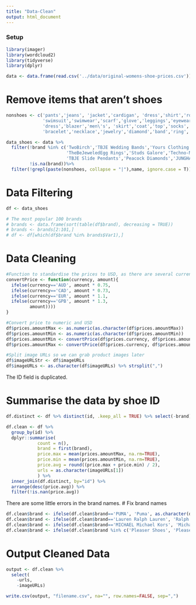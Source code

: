 ```yaml
---
title: "Data-Clean"
output: html_document
---
```


### Setup
```r
library(imager)
library(wordcloud2)
library(tidyverse)
library(dplyr)

data <- data.frame(read.csv('../data/original-womens-shoe-prices.csv'))
```
# Remove items that aren't shoes
```r
nonshoes <- c('pants','jeans', 'jacket','cardigan', 'dress','shirt','romper','suit','pedicure', 'bra','underwire','wirefree','bikini','swim','lingerie','thong','slippers','pantyhose','hairpin',
              'swimsuit','swimwear','scarf','glove','leggings','eyewear','Sunglasses',"Costume",
              'dress','blazer','men\'s', 'skirt','coat','top','socks','Doll','sleepwear','makeup',
              'bracelet','necklace','jewelry','diamond','band','ring','watch','Parka','lens')

data_shoes <- data %>% 
  filter(!brand %in% c('TwoBirch','TBJE Wedding Bands','Yours Clothing','Brioni','GEMaffair',
                       'TheBeJeweledEgg Rings','Studs Galore','Techno-Marine','LUXURMAN',
                       'TBJE Slide Pendants','Peacock Diamonds','JUNGHANS','Ddi'), 
         !is.na(brand))%>% 
  filter(!grepl(paste(nonshoes, collapse = "|"),name, ignore.case = T)) 

```

# Data Filtering
```r
df <- data_shoes

# The most popular 100 brands
# brands <- data.frame(sort(table(df$brand), decreasing = TRUE))
# brands <- brands[2:101,]
# df <- df[which(df$brand %in% brands$Var1),]
```

# Data Cleaning

```r
#Function to standardise the prices to USD, as there are several currencies
convertPrice <- function(currency, amount){
  ifelse(currency=='AUD', amount * 0.75,
  ifelse(currency=='CAD', amount * 0.73,
  ifelse(currency=='EUR', amount * 1.1,
  ifelse(currency=='GPB', amount * 1.3, 
         amount))))
}

#Convert price to numeric and USD
df$prices.amountMax <- as.numeric(as.character(df$prices.amountMax))
df$prices.amountMin <- as.numeric(as.character(df$prices.amountMin))
df$prices.amountMin <- convertPrice(df$prices.currency, df$prices.amountMin)
df$prices.amountMax <- convertPrice(df$prices.currency, df$prices.amountMax)

#Split image URLs so we can grab product images later
df$imageURLStr <- df$imageURLs
df$imageURLs <- as.character(df$imageURLs) %>% strsplit(",")
```

The ID field is duplicated.

# Summarise the data by shoe ID
```r
df.distinct <- df %>% distinct(id, .keep_all = TRUE) %>% select(-brand)

df.clean <- df %>%
  group_by(id) %>%
  dplyr::summarise(
            count = n(),
            brand = first(brand),
            price.max = mean(prices.amountMax, na.rm=TRUE),
            price.min = mean(prices.amountMin, na.rm=TRUE),
            price.avg = round((price.max + price.min) / 2),
            urls = as.character(imageURLs[1])
            ) %>%
  inner_join(df.distinct, by="id") %>%
  arrange(desc(price.avg)) %>%
  filter(!is.nan(price.avg))


```

There are some little errors in the brand names.
# Fix brand names
```r
df.clean$brand <- ifelse(df.clean$brand=='PUMA', 'Puma', as.character(df.clean$brand))
df.clean$brand <- ifelse(df.clean$brand=='Lauren Ralph Lauren', 'Ralph Lauren', as.character(df.clean$brand))
df.clean$brand <- ifelse(df.clean$brand=='MICHAEL Michael Kors', 'Michael Kors', as.character(df.clean$brand))
df.clean$brand <- ifelse(df.clean$brand %in% c('Pleaser Shoes', 'PleaserUSA'), 'Pleaser', as.character(df.clean$brand))
```

# Output Cleaned Data
```r
output <- df.clean %>% 
  select(
    -urls,
    -imageURLs)

write.csv(output, "filename.csv", na="", row.names=FALSE, sep=",")
```

